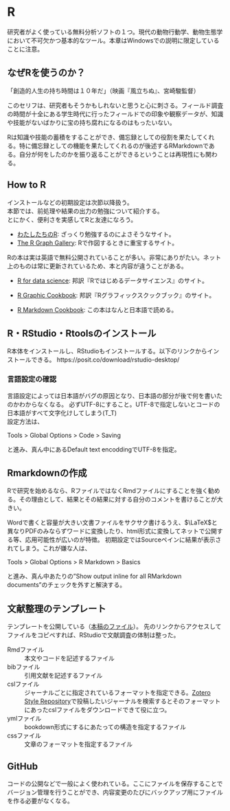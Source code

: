 # R
研究者がよく使っている無料分析ソフトの１つ。現代の動物行動学、動物生態学において不可欠かつ基本的なツール。本章はWindowsでの説明に限定していることに注意。

## なぜRを使うのか？
「創造的人生の持ち時間は１０年だ」（映画『風立ちぬ』、宮崎駿監督）

このセリフは、研究者もそうかもしれないと思うと心に刺さる。フィールド調査の時間が十全にある学生時代に行ったフィールドでの印象や観察データが、知識や技能がないばかりに宝の持ち腐れになるのはもったいない。

Rは知識や技能の蓄積をすることができ、備忘録としての役割を果たしてくれる。特に備忘録としての機能を果たしてくれるのが後述するRMarkdownである。自分が何をしたのかを振り返ることができるということは再現性にも関わる。

## How to R
インストールなどの初期設定は次節以降扱う。<br>
本節では、前処理や結果の出力の勉強について紹介する。<br>
とにかく、便利さを実感してRと友達になろう。


- [わたしたちのR](https://www.jaysong.net/RBook/):
ざっくり勉強するのによさそうなサイト。
- [The R Graph Gallery](https://r-graph-gallery.com/index.html): Rで作図するときに重宝するサイト。

Rの本は実は英語で無料公開されていることが多い。非常にありがたい。ネット上のものは常に更新されているため、本と内容が違うことがある。

- [R for data science](https://r4ds.had.co.nz/):
邦訳『Rではじめるデータサイエンス』のサイト。

- [R Graphic Cookbook](https://r-graphics.org/):
邦訳『Rグラフィックスクックブック』のサイト。

- [R Markdown Cookbook](https://gedevan-aleksizde.github.io/rmarkdown-cookbook/):
この本はなんと日本語で読める。

## R・RStudio・Rtoolsのインストール
R本体をインストールし、RStudioもインストールする。以下のリンクからインストールできる。
https://posit.co/download/rstudio-desktop/

### 言語設定の確認
言語設定によっては日本語がバグの原因となり、日本語の部分が後で何を書いたのかわからなくなる。
必ずUTF-8にすること。UTF-8で指定しないとコードの日本語がすべて文字化けしてしまう(T_T)<br>
設定方法は、

Tools > Global Options > Code > Saving

と進み、真ん中にあるDefault text encoddingでUTF-8を指定。

## Rmarkdownの作成
Rで研究を始めるなら、RファイルではなくRmdファイルにすることを強く勧める。その理由として、結果とその結果に対する自分のコメントを書けることが大きい。

Wordで書くと容量が大きい文書ファイルをサクサク書けるうえ、$\LaTeX$と異なりPDFのみならずワードに変換したり、html形式に変換してネットで公開する等、応用可能性が広いのが特徴。
初期設定ではSourceペインに結果が表示されてしまう。これが嫌な人は、

Tools > Global Options > R Markdown > Basics

と進み、真ん中あたりの"Show output inline for all RMarkdown documents"のチェックを外すと解決する。
 

## 文献整理のテンプレート
テンプレートを公開している（[本稿のファイル](https://github.com/tabutan/study_method)）。
先のリンクからアクセスしてファイルをコピペすれば、RStudioで文献調査の体制は整った。

Rmdファイル
: 本文やコードを記述するファイル

bibファイル
: 引用文献を記述するファイル

cslファイル
: ジャーナルごとに指定されているフォーマットを指定できる。[Zotero Style Repository](https://www.zotero.org/styles)で投稿したいジャーナルを検索するとそのフォーマットにあったcslファイルをダウンロードできて役に立つ。

ymlファイル
: bookdown形式にするにあたっての構造を指定するファイル

cssファイル
: 文章のフォーマットを指定するファイル

## GitHub
コードの公開などで一般によく使われている。ここにファイルを保存することでバージョン管理を行うことができ、内容変更のたびにバックアップ用にファイルを作る必要がなくなる。

<!-- ### GitHubアカウントの作成 -->

<!-- ### Gitソフトウェアのインストール -->

<!-- ### リポジトリ－の作成 -->


<!-- ### commmit & push -->
<!-- コメントを付けてコミットし、その後プッシュすることでGitHubに保存される。 -->

<!-- ### pull -->
<!-- GitHubに保存したファイルをPCに取り込む。 -->




